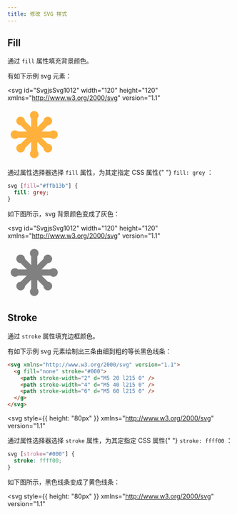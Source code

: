 ```yaml
---
title: 修改 SVG 样式
---
```


## Fill

通过 `fill` 属性填充背景颜色。

有如下示例 svg 元素：

<svg
  id="SvgjsSvg1012"
  width="120"
  height="120"
  xmlns="http://www.w3.org/2000/svg"
  version="1.1"
>
  <defs id="SvgjsDefs1013"></defs>
  <g id="SvgjsG1014">
    <svg
      xmlns="http://www.w3.org/2000/svg"
      width="120"
      height="120"
      preserveAspectRatio="xMinYMin meet"
      viewBox="0 0 256 256"
    >
      <path
        fill="#ffb13b"
        d="M234.391 113.538c-8.049-8.048-21.099-8.048-29.148 0h-42.184l29.829-29.828c11.383 0 20.61-9.228 20.61-20.611 0-11.383-9.227-20.612-20.61-20.612-11.384 0-20.611 9.229-20.611 20.612l-29.829 29.829V50.743c8.049-8.049 8.049-21.099 0-29.148-8.05-8.05-21.1-8.05-29.149 0s-8.049 21.1 0 29.148v42.185l-29.828-29.83c0-11.382-9.228-20.61-20.611-20.61-11.383 0-20.611 9.228-20.611 20.61 0 11.384 9.228 20.612 20.61 20.612l29.83 29.828H50.504c-8.05-8.049-21.1-8.048-29.15 0-8.048 8.05-8.048 21.1 0 29.15 8.05 8.048 21.1 8.048 29.15 0h42.183L62.86 172.515c-11.383 0-20.611 9.227-20.611 20.61 0 11.384 9.228 20.612 20.61 20.612 11.384 0 20.612-9.228 20.612-20.611l29.828-29.829v42.184c-8.049 8.049-8.049 21.1 0 29.149 8.05 8.049 21.1 8.049 29.15 0 8.048-8.05 8.048-21.1 0-29.15v-42.183l29.828 29.829c0 11.383 9.227 20.61 20.61 20.61 11.384 0 20.612-9.227 20.612-20.61 0-11.384-9.228-20.611-20.611-20.611l-29.83-29.829h42.185c8.05 8.05 21.1 8.05 29.148 0 8.05-8.049 8.05-21.1 0-29.149"
        className="colorFFB13B svgShape"
      ></path>
    </svg>
  </g>
</svg>

<p>
  通过属性选择器选择 <code>fill</code> 属性，为其定指定 CSS 属性{" "}
  <code>fill: grey</code> ：
</p>

```css
svg [fill="#ffb13b"] {
  fill: grey;
}
```

<p style={{ margin: "5px" }}>如下图所示，svg 背景颜色变成了灰色：</p>

<svg
  id="SvgjsSvg1012"
  width="120"
  height="120"
  xmlns="http://www.w3.org/2000/svg"
  version="1.1"
>
  <defs id="SvgjsDefs1013"></defs>
  <g id="SvgjsG1014">
    <svg
      xmlns="http://www.w3.org/2000/svg"
      width="120"
      height="120"
      preserveAspectRatio="xMinYMin meet"
      viewBox="0 0 256 256"
    >
      <path
        fill="grey"
        d="M234.391 113.538c-8.049-8.048-21.099-8.048-29.148 0h-42.184l29.829-29.828c11.383 0 20.61-9.228 20.61-20.611 0-11.383-9.227-20.612-20.61-20.612-11.384 0-20.611 9.229-20.611 20.612l-29.829 29.829V50.743c8.049-8.049 8.049-21.099 0-29.148-8.05-8.05-21.1-8.05-29.149 0s-8.049 21.1 0 29.148v42.185l-29.828-29.83c0-11.382-9.228-20.61-20.611-20.61-11.383 0-20.611 9.228-20.611 20.61 0 11.384 9.228 20.612 20.61 20.612l29.83 29.828H50.504c-8.05-8.049-21.1-8.048-29.15 0-8.048 8.05-8.048 21.1 0 29.15 8.05 8.048 21.1 8.048 29.15 0h42.183L62.86 172.515c-11.383 0-20.611 9.227-20.611 20.61 0 11.384 9.228 20.612 20.61 20.612 11.384 0 20.612-9.228 20.612-20.611l29.828-29.829v42.184c-8.049 8.049-8.049 21.1 0 29.149 8.05 8.049 21.1 8.049 29.15 0 8.048-8.05 8.048-21.1 0-29.15v-42.183l29.828 29.829c0 11.383 9.227 20.61 20.61 20.61 11.384 0 20.612-9.227 20.612-20.61 0-11.384-9.228-20.611-20.611-20.611l-29.83-29.829h42.185c8.05 8.05 21.1 8.05 29.148 0 8.05-8.049 8.05-21.1 0-29.149"
        className="colorFFB13B svgShape"
      ></path>
    </svg>
  </g>
</svg>

## Stroke

通过 `stroke` 属性填充边框颜色。

有如下示例 svg 元素绘制出三条由细到粗的等长黑色线条：

```html
<svg xmlns="http://www.w3.org/2000/svg" version="1.1">
  <g fill="none" stroke="#000">
    <path stroke-width="2" d="M5 20 l215 0" />
    <path stroke-width="4" d="M5 40 l215 0" />
    <path stroke-width="6" d="M5 60 l215 0" />
  </g>
</svg>
```

<svg
  style={{ height: "80px" }}
  xmlns="http://www.w3.org/2000/svg"
  version="1.1"
>
  <g fill="none" stroke="#000">
    <path strokeWidth="2" d="M5 20 l215 0" />
    <path strokeWidth="4" d="M5 40 l215 0" />
    <path strokeWidth="6" d="M5 60 l215 0" />
  </g>
</svg>

<p>
  通过属性选择器选择 <code>stroke</code> 属性，为其定指定 CSS 属性{" "}
  <code>stroke: ffff00</code> ：
</p>

```css
svg [stroke="#000"] {
  stroke: ffff00;
}
```

<p style={{ margin: "0" }}>如下图所示，黑色线条变成了黄色线条：</p>

<svg
  style={{ height: "80px" }}
  xmlns="http://www.w3.org/2000/svg"
  version="1.1"
>
  <g fill="none" stroke="#ffff00">
    <path strokeWidth="2" d="M5 20 l215 0" />
    <path strokeWidth="4" d="M5 40 l215 0" />
    <path strokeWidth="6" d="M5 60 l215 0" />
  </g>
</svg>
